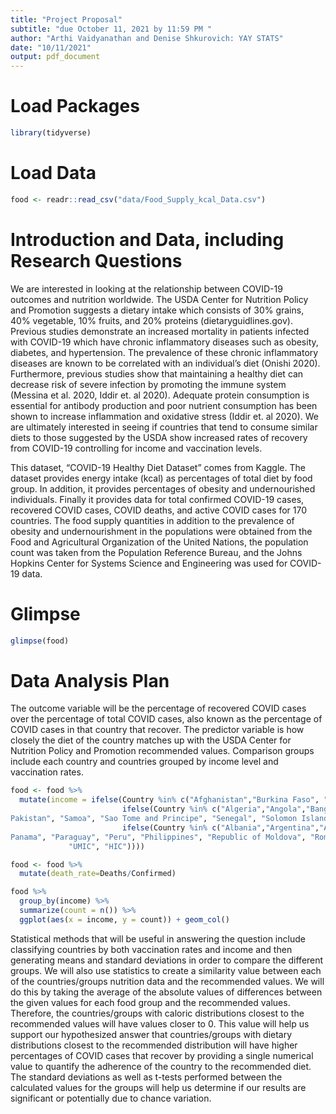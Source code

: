 ```yaml
---
title: "Project Proposal"
subtitle: "due October 11, 2021 by 11:59 PM "
author: "Arthi Vaidyanathan and Denise Shkurovich: YAY STATS"
date: "10/11/2021"
output: pdf_document
---
```


# Load Packages

```r
library(tidyverse) 
``` 

# Load Data
```r
food <- readr::read_csv("data/Food_Supply_kcal_Data.csv")
```

# Introduction and Data, including Research Questions

We are interested in looking at the relationship between COVID-19 outcomes and nutrition worldwide. The USDA Center for Nutrition Policy and Promotion suggests a dietary intake which consists of 30% grains, 40% vegetable, 10% fruits, and 20% proteins (dietaryguidlines.gov). Previous studies demonstrate an increased mortality in patients infected with COVID-19 which have chronic inflammatory diseases such as obesity, diabetes, and hypertension. The prevalence of these chronic inflammatory diseases are known to be correlated with an individual's diet (Onishi 2020). Furthermore, previous studies show that maintaining a healthy diet can decrease risk of severe infection by promoting the immune system (Messina et al. 2020, Iddir et. al 2020). Adequate protein consumption is essential for antibody production and poor nutrient consumption has been shown to increase inflammation and oxidative stress (Iddir et. al 2020). We are ultimately interested in seeing if countries that tend to consume similar diets to those suggested by the USDA show increased rates of recovery from COVID-19 controlling for income and vaccination levels.

This dataset, “COVID-19 Healthy Diet Dataset” comes from Kaggle. The dataset provides energy intake (kcal) as percentages of total diet by food group. In addition, it provides percentages of obesity and undernourished individuals. Finally it provides data for total confirmed COVID-19 cases, recovered COVID cases, COVID deaths, and active COVID cases for 170 countries. The food supply quantities in addition to the prevalence of obesity and undernourishment in the populations were obtained from the Food and Agricultural Organization of the United Nations, the population count was taken from the Population Reference Bureau, and the Johns Hopkins Center for Systems Science and Engineering was used for COVID-19 data. 


# Glimpse

```r
glimpse(food)
```

# Data Analysis Plan

The outcome variable will be the percentage of recovered COVID cases over the percentage of total COVID cases, also known as the percentage of COVID cases in that country that recover. The predictor variable is how closely the diet of the country matches up with the USDA Center for Nutrition Policy and Promotion recommended values. Comparison groups include each country and countries grouped by income level and vaccination rates. 

```r

food <- food %>%
  mutate(income = ifelse(Country %in% c("Afghanistan","Burkina Faso", "Central African Republic", "Chad", "Congo", "Ethiopia", "Gambia", "Guinea", "Guinea-Bissau", "Korea, Dem. People's Rep", "Liberia", "Madagascar", "Malawi", "Mali", "Mozambique", "Rwanda", "Sierra Leone", "Sudan", "Togo", "Uganda", "Yemen"),"LIC", 
                         ifelse(Country %in% c("Algeria","Angola","Bangladesh", "Belize", "Benin", "Bolivia", "Cabo Verde", "Cambodia", "Cameroon", "Cote d'Ivoire", "Djibouti", "Egypt", "El Salvador", "Eswatini", "Ghana", "Haiti", "Honduras", "India", "Indonesia", "Iran (Islamic Republic of)", "Kenya", "Kiribati", "Kyrgyzstan", "Lao People's Democratic Republic", "Lesotho", "Mauritania", "Mongolia", "Morocco", "Myanmar", "Nepal", "Nicaragua", "Niger", "Nigeria", "	
Pakistan", "Samoa", "Sao Tome and Principe", "Senegal", "Solomon Islands","Sri Lanka", "Suriname", "Tajikistan", "Timor-Leste", "Tunisia", "Ukraine", "United Republic of Tanzania", "Uzbekistan", "Vanuatu", "Vietnam", "Zambia", "Zimbabwe"), "LMIC", 
                         ifelse(Country %in% c("Albania","Argentina","Armenia","Azerbaijan", "Belarus","Bosnia and Herzegovina", "Botswana", "Brazil", "Bulgaria", "China", "Colombia", "Costa Rica", "Cuba", "Dominica", "Dominican Republic", "Ecuador", "Fiji", "Gabon", "Georgia", "Grenada", "Guatemala", "Guyana", "Iraq", "Jamaica", "Jordan", "Kazakhstan", "Lebanon", "Malaysia", "Maldives", "Mauritius", "Mexico", "Montenegro","Namibia", "North Macedonia", "	
Panama", "Paraguay", "Peru", "Philippines", "Republic of Moldova", "Romania", "Russian Federation", "Saint Lucia", "Saint Vincent and the Grenadines", "Serbia", "Senegal", "South Africa", "Thailand", "Turkey", "Turkmenistan", "Venezuela (Bolivarian Republic of)"),
             "UMIC", "HIC"))))

food <- food %>%
  mutate(death_rate=Deaths/Confirmed) 

food %>%
  group_by(income) %>%
  summarize(count = n()) %>%
  ggplot(aes(x = income, y = count)) + geom_col()
```

Statistical methods that will be useful in answering the question include classifying countries by both vaccination rates and income and then generating means and standard deviations in order to compare the different groups. We will also use statistics to create a similarity value between each of the countries/groups nutrition data and the recommended values. We will do this by taking the average of the absolute values of differences between the given values for each food group and the recommended values. Therefore, the countries/groups with caloric distributions closest to the recommended values will have values closer to 0. This value will help us support our hypothesized answer that countries/groups with dietary distributions closest to the recommended distribution will have higher percentages of COVID cases that recover by providing a single numerical value to quantify the adherence of the country to the recommended diet. The standard deviations as well as t-tests performed between the calculated values for the groups will help us determine if our results are significant or potentially due to chance variation. 



